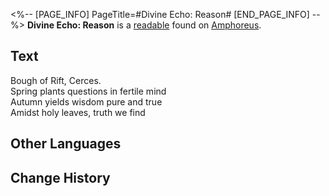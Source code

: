 <%-- [PAGE_INFO]
PageTitle=#Divine Echo: Reason#
[END_PAGE_INFO] --%>
{{Readable Infobox
|id           = 507
|partIds      = 190831
|title        = 
|image        = Item Divine Echo- Reason.png
|world        = Amphoreus
|parts        = 1
|author       = <!--to be added-->
|description  = A memory left by a Titan's Miracle. Only those who have received divine blessings can hear such holy resonance... Listen, nature's wisdom blossoms into worldly truth.
|part1        = Divine Echo: Reason
|source1      = {{cx|Source missing}}
|characters   = Cerces
|factions     = 
}}
'''Divine Echo: Reason''' is a [[readable]] found on [[Amphoreus]].
<!--
==Location==
{{Map Embed|<map name>|<marker id>}}
-->
==Text==
Bough of Rift, Cerces.<br />
Spring plants questions in fertile mind<br />
Autumn yields wisdom pure and true<br />
Amidst holy leaves, truth we find

<!--
==Trivia==
* 
-->
==Other Languages==
{{Other Languages
|en   = Divine Echo: Reason
|zhs  = 神性的回响：理性
|zht  = 神性的迴響：理性
|ja   = 神性の反響：理性
|ko   = 신성의 메아리: 이성
|es   = Eco divino: la Razón
|fr   = Écho divin&nbsp;: Raison
|ru   = Отголосок божественности: Разум
|th   = แว่วเสียงศักดิ์สิทธิ์: เหตุผล
|vi   = Tiếng Vọng Thần Tính: Lý Trí
|de   = Göttliches Echo: Vernunft
|id   = Gema Ilahi: Rasionalitas
|pt   = Eco Divino: Razão
}}

==Change History==
{{Change History|3.1}}